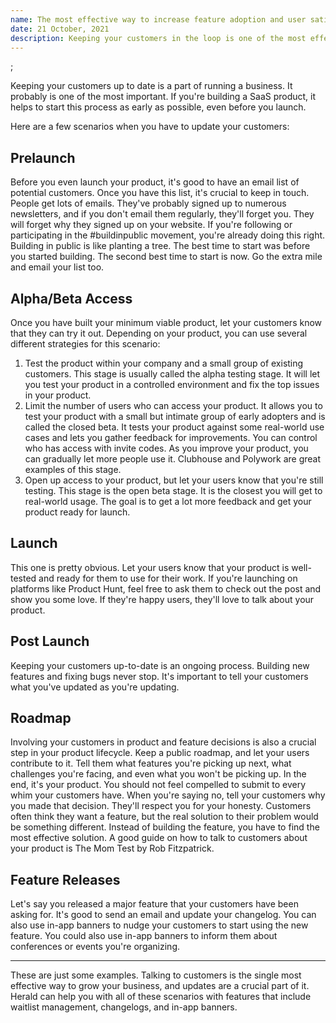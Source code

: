 ```yaml
---
name: The most effective way to increase feature adoption and user satisfaction
date: 21 October, 2021
description: Keeping your customers in the loop is one of the most effective way to make them happy and grow your SaaS.
---
```


<NextSeo
	title='What is Updates-as-a-service?'
	description='Herald is an updates-as-a-service application but what does that mean?'
/>;

Keeping your customers up to date is a part of running a business. It probably is one of the most important. If you're building a SaaS product, it helps to start this process as early as possible, even before you launch.

Here are a few scenarios when you have to update your customers:

## Prelaunch

Before you even launch your product, it's good to have an email list of potential customers. Once you have this list, it's crucial to keep in touch. People get lots of emails. They've probably signed up to numerous newsletters, and if you don't email them regularly, they'll forget you. They will forget why they signed up on your website.
If you're following or participating in the #buildinpublic movement, you're already doing this right. Building in public is like planting a tree. The best time to start was before you started building. The second best time to start is now. Go the extra mile and email your list too.

## Alpha/Beta Access

Once you have built your minimum viable product, let your customers know that they can try it out. Depending on your product, you can use several different strategies for this scenario:

<ol style={{ listStyle: 'number' }}>
	<li>
		Test the product within your company and a small group of existing
		customers. This stage is usually called the alpha testing stage. It will
		let you test your product in a controlled environment and fix the top
		issues in your product.
	</li>
	<li>
		Limit the number of users who can access your product. It allows you to
		test your product with a small but intimate group of early adopters and
		is called the closed beta. It tests your product against some real-world
		use cases and lets you gather feedback for improvements. You can control
		who has access with invite codes. As you improve your product, you can
		gradually let more people use it. Clubhouse and Polywork are great
		examples of this stage.
	</li>
	<li>
		Open up access to your product, but let your users know that you're
		still testing. This stage is the open beta stage. It is the closest you
		will get to real-world usage. The goal is to get a lot more feedback and
		get your product ready for launch.
	</li>
</ol>

## Launch

This one is pretty obvious. Let your users know that your product is well-tested and ready for them to use for their work. If you're launching on platforms like Product Hunt, feel free to ask them to check out the post and show you some love. If they're happy users, they'll love to talk about your product.

## Post Launch

Keeping your customers up-to-date is an ongoing process. Building new features and fixing bugs never stop. It's important to tell your customers what you've updated as you're updating.

## Roadmap

Involving your customers in product and feature decisions is also a crucial step in your product lifecycle. Keep a public roadmap, and let your users contribute to it. Tell them what features you're picking up next, what challenges you're facing, and even what you won't be picking up.
In the end, it's your product. You should not feel compelled to submit to every whim your customers have. When you're saying no, tell your customers why you made that decision. They'll respect you for your honesty.
Customers often think they want a feature, but the real solution to their problem would be something different. Instead of building the feature, you have to find the most effective solution. A good guide on how to talk to customers about your product is The Mom Test by Rob Fitzpatrick.

## Feature Releases

Let's say you released a major feature that your customers have been asking for. It's good to send an email and update your changelog. You can also use in-app banners to nudge your customers to start using the new feature.
You could also use in-app banners to inform them about conferences or events you're organizing.

---

These are just some examples. Talking to customers is the single most effective way to grow your business, and updates are a crucial part of it.
Herald can help you with all of these scenarios with features that include waitlist management, changelogs, and in-app banners.
